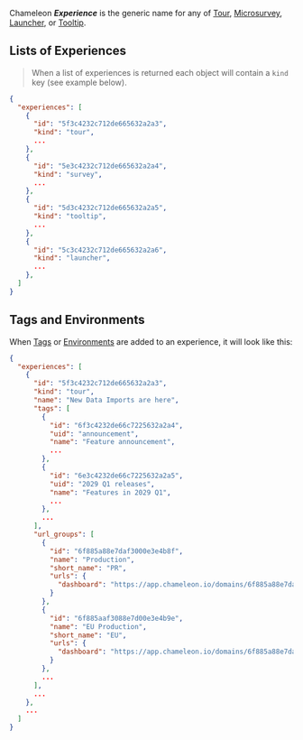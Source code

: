 Chameleon **_Experience_** is the generic name for any of [Tour](/api/tours), [Microsurvey](/api/surveys), [Launcher](/api/launchers), or [Tooltip](/api/tooltips).


## Lists of Experiences
> When a list of experiences is returned each object will contain a `kind` key (see example below).


```json
{
  "experiences": [
    {
      "id": "5f3c4232c712de665632a2a3",
      "kind": "tour",
      ...
    },
    {
      "id": "5e3c4232c712de665632a2a4",
      "kind": "survey",
      ...
    },
    {
      "id": "5d3c4232c712de665632a2a5",
      "kind": "tooltip",
      ...
    },
    {
      "id": "5c3c4232c712de665632a2a6",
      "kind": "launcher",
      ...
    },
  ]
}
```


## Tags and Environments

When [Tags](/api/tags) or [Environments](/api/urls) are added to an experience, it will look like this:

```json
{
  "experiences": [
    {
      "id": "5f3c4232c712de665632a2a3",
      "kind": "tour",
      "name": "New Data Imports are here",
      "tags": [
        {
          "id": "6f3c4232de66c7225632a2a4",
          "uid": "announcement",
          "name": "Feature announcement",
          ...
        },
        {
          "id": "6e3c4232de66c7225632a2a5",
          "uid": "2029 Q1 releases",
          "name": "Features in 2029 Q1",
          ...
        },
        ...
      ],
      "url_groups": [
        {
          "id": "6f885a88e7daf3000e3e4b8f",
          "name": "Production",
          "short_name": "PR",
          "urls": {
            "dashboard": "https://app.chameleon.io/domains/6f885a88e7daf3000e3e4b8f"
          }
        },
        {
          "id": "6f885aaf3088e7d00e3e4b9e",
          "name": "EU Production",
          "short_name": "EU",
          "urls": {
            "dashboard": "https://app.chameleon.io/domains/6f885a88e7daf3000e3e4b9e"
          }
        },
        ...
      ],
      ...
    },
    ...
  ]
}
```
